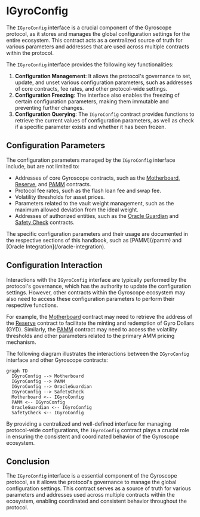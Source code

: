 
# IGyroConfig

The `IGyroConfig` interface is a crucial component of the Gyroscope protocol, as it stores and manages the global configuration settings for the entire ecosystem. This contract acts as a centralized source of truth for various parameters and addresses that are used across multiple contracts within the protocol.

The `IGyroConfig` interface provides the following key functionalities:

1. **Configuration Management**: It allows the protocol's governance to set, update, and unset various configuration parameters, such as addresses of core contracts, fee rates, and other protocol-wide settings.
2. **Configuration Freezing**: The interface also enables the freezing of certain configuration parameters, making them immutable and preventing further changes.
3. **Configuration Querying**: The `IGyroConfig` contract provides functions to retrieve the current values of configuration parameters, as well as check if a specific parameter exists and whether it has been frozen.

## Configuration Parameters

The configuration parameters managed by the `IGyroConfig` interface include, but are not limited to:

- Addresses of core Gyroscope contracts, such as the [Motherboard](/imotherboard), [Reserve](/ireserve), and [PAMM](/pamm) contracts.
- Protocol fee rates, such as the flash loan fee and swap fee.
- Volatility thresholds for asset prices.
- Parameters related to the vault weight management, such as the maximum allowed deviation from the ideal weight.
- Addresses of authorized entities, such as the [Oracle Guardian](/oracle-integration) and [Safety Check](/isafety-check) contracts.

<Callout type="info">
The specific configuration parameters and their usage are documented in the respective sections of this handbook, such as [PAMM](/pamm) and [Oracle Integration](/oracle-integration).
</Callout>

## Configuration Interaction

Interactions with the `IGyroConfig` interface are typically performed by the protocol's governance, which has the authority to update the configuration settings. However, other contracts within the Gyroscope ecosystem may also need to access these configuration parameters to perform their respective functions.

For example, the [Motherboard](/imotherboard) contract may need to retrieve the address of the [Reserve](/ireserve) contract to facilitate the minting and redemption of Gyro Dollars (GYD). Similarly, the [PAMM](/pamm) contract may need to access the volatility thresholds and other parameters related to the primary AMM pricing mechanism.

The following diagram illustrates the interactions between the `IGyroConfig` interface and other Gyroscope contracts:

```mermaid
graph TD
  IGyroConfig --> Motherboard
  IGyroConfig --> PAMM
  IGyroConfig --> OracleGuardian
  IGyroConfig --> SafetyCheck
  Motherboard <-- IGyroConfig
  PAMM <-- IGyroConfig
  OracleGuardian <-- IGyroConfig
  SafetyCheck <-- IGyroConfig
```

By providing a centralized and well-defined interface for managing protocol-wide configurations, the `IGyroConfig` contract plays a crucial role in ensuring the consistent and coordinated behavior of the Gyroscope ecosystem.

## Conclusion

The `IGyroConfig` interface is a essential component of the Gyroscope protocol, as it allows the protocol's governance to manage the global configuration settings. This contract serves as a source of truth for various parameters and addresses used across multiple contracts within the ecosystem, enabling coordinated and consistent behavior throughout the protocol.